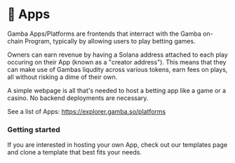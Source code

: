 
# 🎰 Apps

Gamba Apps/Platforms are frontends that interract with the Gamba on-chain Program, typically by allowing users to play betting games.

Owners can earn revenue by having a Solana address attached to each play occuring on their App (known as a "creator address"). This means that they can make use of Gambas liqudity across various tokens, earn fees on plays, all without risking a dime of their own.

A simple webpage is all that's needed to host a betting app like a game or a casino. No backend deployments are necessary.

See a list of Apps: https://explorer.gamba.so/platforms

### Getting started

If you are interested in hosting your own App, check out our templates page and clone a template that best fits your needs.

<Cards>
  <Card
    arrow
    image
    title="View Templates"
    href="/docs/templates"
  />
</Cards>
